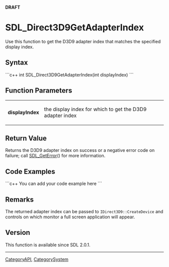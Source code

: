<!-- pragma section-numbers off -->
<!-- pragma camelcase off -->
'''DRAFT'''

<!-- #*^*^*^*^*See http://wiki.libsdl.org/moin.cgi/SGFunctions for details on editing this page*^*^*^*^* -->


= SDL_Direct3D9GetAdapterIndex =
Use this function to get the D3D9 adapter index that matches the specified display index.




== Syntax ==
```c++
int SDL_Direct3D9GetAdapterIndex(int displayIndex)
```


== Function Parameters ==
{|
|'''displayIndex'''
|the display index for which to get the D3D9 adapter index
|}


== Return Value ==
Returns the D3D9 adapter index on success or a negative error code on failure; call [[SDL_GetError]]() for more information.


== Code Examples ==
```c++
You can add your code example here
```

<!-- #Leave this section as-is unless you have a code example to put in.  In that case, replace You can add your code example here with your code example following the Style Guide instructions.  Leave the rest of the markup alone and delete this comment. -->


== Remarks ==
The returned adapter index can be passed to <code>IDirect3D9::CreateDevice</code> and controls on which monitor a full screen application will appear.

== Version ==
This function is available since SDL 2.0.1.

----
[[CategoryAPI]], [[CategorySystem]]
<!-- #See the Style Guide for instructions on editing the footer. -->
